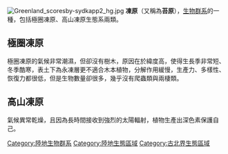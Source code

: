 {{Expand language|1=en|time=2021-05-02T02:20:24+00:00}}
[[File:Greenland_scoresby-sydkapp2_hg.jpg|thumb]]
'''凍原'''（又稱為'''苔原'''），[[生物群系|生物群系]]的一種，包括極圈凍原、高山凍原生態系兩類。

==極圈凍原==
極圈凍原的氣候非常潮濕，但卻沒有樹木，原因在於緯度高，使得生長季非常短、冬季酷寒，表土下為永凍層更不適合木本植物，分解作用緩慢，生產力、多樣性、恢復力都很低，但是生物數量卻很多，幾乎沒有爬蟲類與兩棲類。

==高山凍原==
{{Commonscat|Tundra}}
氣候異常乾燥，且因為長時間接收到強烈的太陽輻射，植物生產出深色素保護自己。

{{Biome}}

[[Category:陸地生物群系|Category:陸地生物群系]]
[[Category:陸地生態區域|Category:陸地生態區域]]
[[Category:古北界生態區域|Category:古北界生態區域]]